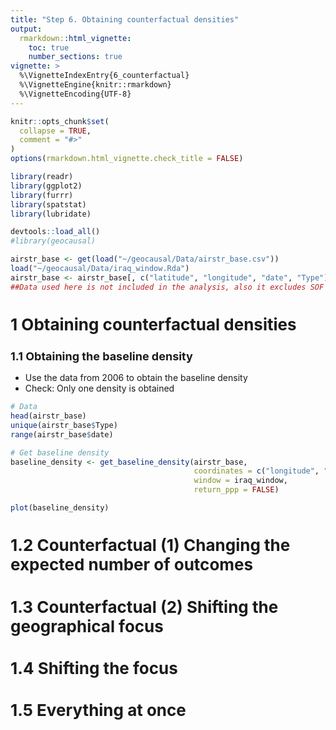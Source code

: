 ```yaml
---
title: "Step 6. Obtaining counterfactual densities"
output: 
  rmarkdown::html_vignette:
    toc: true
    number_sections: true
vignette: >
  %\VignetteIndexEntry{6_counterfactual}
  %\VignetteEngine{knitr::rmarkdown}
  %\VignetteEncoding{UTF-8}
---
```


<style type = "text/css">
h1.title {
  font-size: 30px;
}
h1 { /* Header 1 */
  font-size: 26px;
}
h2 { /* Header 2 */
    font-size: 18px;
}
h3 { /* Header 3 */
  font-size: 16px;
}
div#TOC li {
    list-style:none;
    background-image:none;
    background-repeat:none;
    background-position:0; 
}
</style>

```r
knitr::opts_chunk$set(
  collapse = TRUE,
  comment = "#>"
)
options(rmarkdown.html_vignette.check_title = FALSE)

library(readr)
library(ggplot2)
library(furrr)
library(spatstat)
library(lubridate)
```

```r
devtools::load_all()
#library(geocausal)
```

```r
airstr_base <- get(load("~/geocausal/Data/airstr_base.csv"))
load("~/geocausal/Data/iraq_window.Rda")
airstr_base <- airstr_base[, c("latitude", "longitude", "date", "Type")] 
##Data used here is not included in the analysis, also it excludes SOF
```

# 1 Obtaining counterfactual densities


## 1.1 Obtaining the baseline density

- Use the data from 2006 to obtain the baseline density
- Check: Only one density is obtained

```r
# Data
head(airstr_base)
unique(airstr_base$Type)
range(airstr_base$date)

# Get baseline density
baseline_density <- get_baseline_density(airstr_base, 
                                         coordinates = c("longitude", "latitude"),
                                         window = iraq_window,
                                         return_ppp = FALSE)

plot(baseline_density)
```
# 1.2 Counterfactual (1) Changing the expected number of outcomes




# 1.3 Counterfactual (2) Shifting the geographical focus




# 1.4 Shifting the focus



# 1.5 Everything at once





